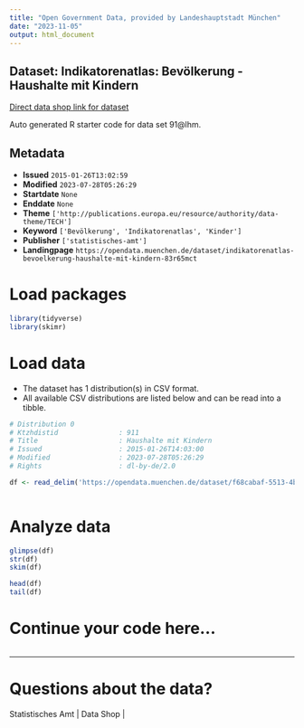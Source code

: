 ```yaml
---
title: "Open Government Data, provided by Landeshauptstadt München"
date: "2023-11-05"
output: html_document
---
```


## Dataset: Indikatorenatlas: Bevölkerung - Haushalte mit Kindern

[Direct data shop link for dataset](https://opendata.muenchen.de/dataset/indikatorenatlas-bevoelkerung-haushalte-mit-kindern-83r65mct)

Auto generated R starter code for data set 91@lhm.

## Metadata

- **Issued** `2015-01-26T13:02:59`
- **Modified** `2023-07-28T05:26:29`
- **Startdate** `None`
- **Enddate** `None`
- **Theme** `['http://publications.europa.eu/resource/authority/data-theme/TECH']`
- **Keyword** `['Bevölkerung', 'Indikatorenatlas', 'Kinder']`
- **Publisher** `['statistisches-amt']`
- **Landingpage** `https://opendata.muenchen.de/dataset/indikatorenatlas-bevoelkerung-haushalte-mit-kindern-83r65mct`


# Load packages

```r

library(tidyverse)
library(skimr)

```

# Load data

-   The dataset has 1 distribution(s) in CSV format.
-   All available CSV distributions are listed below and can be read into a tibble.

```r

# Distribution 0
# Ktzhdistid               : 911
# Title                    : Haushalte mit Kindern
# Issued                   : 2015-01-26T14:03:00
# Modified                 : 2023-07-28T05:26:29
# Rights                   : dl-by-de/2.0

df <- read_delim('https://opendata.muenchen.de/dataset/f68cabaf-5513-4b6d-a539-cef6e4b9437f/resource/238034f8-d7dc-44ab-87c7-d7ee41491f8e/download/indikat_bevoelkerung_haushalte_mit_kindern_240723.csv')



```

# Analyze data

```r

glimpse(df)
str(df)
skim(df)

head(df)
tail(df)

```

# Continue your code here...

```r

```

------------------------------------------------------------------------

# Questions about the data?

Statistisches Amt | Data Shop | 
